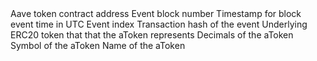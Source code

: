 <ParamField path="contract_address">
Aave token contract address
</ParamField>
<ParamField path="evt_block_number">
Event block number
</ParamField>
<ParamField path="evt_block_time">
Timestamp for block event time in UTC
</ParamField>
<ParamField path="evt_index">
Event index
</ParamField>
<ParamField path="evt_tx_hash">
Transaction hash of the event
</ParamField>
<ParamField path="underlyingAsset">
Underlying ERC20 token that that the aToken represents
</ParamField>
<ParamField path="aTokenDecimals">
Decimals of the aToken
</ParamField>
<ParamField path="aTokenSymbol">
Symbol of the aToken
</ParamField>
<ParamField path="aTokenName">
Name of the aToken
</ParamField>
